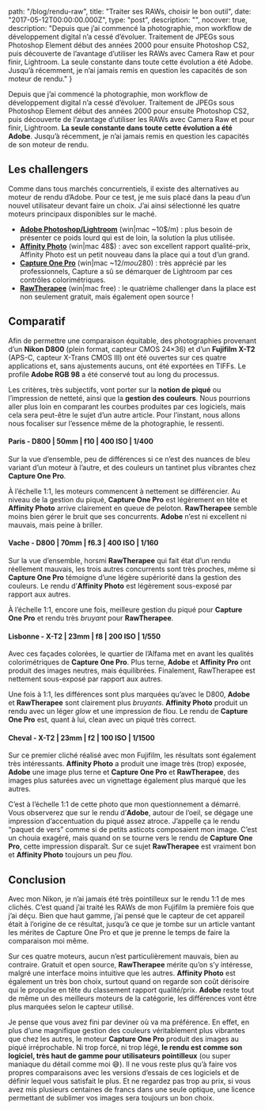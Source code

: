 
  path: "/blog/rendu-raw",
  title: "Traiter ses RAWs, choisir le bon outil",
  date: "2017-05-12T00:00:00.000Z",
  type: "post",
  description: "",
  nocover: true,
  description: "Depuis que j’ai commencé la photographie, mon workflow de développement digital n’a cessé d’évoluer. Traitement de JPEGs sous Photoshop Element début des années 2000 pour ensuite Photoshop CS2, puis découverte de l’avantage d’utiliser les RAWs avec Camera Raw et pour finir, Lightroom. La seule constante dans toute cette évolution a été Adobe. Jusqu’à récemment, je n’ai jamais remis en question les capacités de son moteur de rendu."
}

Depuis que j’ai commencé la photographie, mon workflow de développement digital n’a cessé d’évoluer. Traitement de JPEGs sous Photoshop Element début des années 2000 pour ensuite Photoshop CS2, puis découverte de l’avantage d’utiliser les RAWs avec Camera Raw et pour finir, Lightroom. **La seule constante dans toute cette évolution a été Adobe**. Jusqu’à récemment, je n’ai jamais remis en question les capacités de son moteur de rendu.

## Les challengers
Comme dans tous marchés concurrentiels, il existe des alternatives au moteur de rendu d’Adobe.  Pour ce test, je me suis placé dans la peau d’un nouvel utilisateur devant faire un choix. J’ai ainsi sélectionné les quatre moteurs principaux disponibles sur le maché.

- [**Adobe Photoshop/Lightroom**](http://www.adobe.com/ch_fr/creativecloud/photography.html) (win|mac ~10$/m) : plus besoin de présenter ce poids lourd qui est de loin, la solution la plus utilisée.
- [**Affinity Photo**](https://affinity.serif.com/fr/photo/) (win|mac 48$) : avec son excellent rapport qualité-prix, Affinity Photo est un petit nouveau dans la place qui a tout d’un grand.
- [**Capture One Pro**](https://www.phaseone.com/en/Products/Software/Capture-One-Pro/Highlights.aspx) (win|mac ~12$/m ou 280$) : très apprécié par les professionnels, Capture a sû se démarquer de Lightroom par ces contrôles colorimétriques.
- [**RawTherapee**](http://rawtherapee.com/) (win|mac free) : le quatrième challenger dans la place est non seulement gratuit, mais également open source !

## Comparatif
Afin de permettre une comparaison équitable, des photographies provenant d’un **Nikon D800** (plein format, capteur CMOS 24×36) et d’un **Fujifilm X-T2** (APS-C, capteur X-Trans CMOS III) ont été ouvertes sur ces quatre applications et, sans ajustements aucuns, ont été exportées en TIFFs. Le profile **Adobe RGB 98** a été conservé tout au long du processus.

Les critères, très subjectifs, vont porter sur la **notion de piqué** ou l’impression de netteté, ainsi que la **gestion des couleurs**. Nous pourrions aller plus loin en comparant les courbes produites par ces logiciels, mais cela sera peut-être le sujet d’un autre article. Pour l’instant, nous allons nous focaliser sur l’essence même de la photographie, le ressenti.

#### Paris - D800 | 50mm | f10 | 400 ISO | 1/400

<div><gallery sources={[
  "paris_global.jpg",
]}></gallery></div>

Sur la vue d’ensemble, peu de différences si ce n’est des nuances de bleu variant d’un moteur à l’autre, et des couleurs un tantinet plus vibrantes chez **Capture One Pro**. 

<div><gallery sources={[
  "paris_zoomed.jpg",
]}></gallery></div>

À l’échelle 1:1, les moteurs commencent à nettement se différencier. Au niveau de la gestion du piqué, **Capture One Pro** est légèrement en tête et **Affinity Photo** arrive clairement en queue de peloton. **RawTherapee** semble moins bien gérer le bruit que ses concurrents. **Adobe** n’est ni excellent ni mauvais, mais peine à briller.

#### Vache - D800 | 70mm | f6.3 | 400 ISO | 1/160

<div><gallery sources={[
  "cow_global.jpg",
]}></gallery></div>

Sur la vue d’ensemble, horsmi **RawTherapee** qui fait état d’un rendu réellement mauvais, les trois autres concurrents sont très proches, même si **Capture One Pro** témoigne d’une légère supériorité dans la gestion des couleurs. Le rendu d’**Affinity Photo** est légèrement sous-exposé par rapport aux autres.

<div><gallery sources={[
  "cow_zoomed.jpg",
]}></gallery></div>

À l’échelle 1:1, encore une fois, meilleure gestion du piqué pour **Capture One Pro** et rendu très *bruyant* pour **RawTherapee**. 

#### Lisbonne - X-T2 | 23mm | f8 | 200 ISO | 1/550

<div><gallery sources={[
  "city_global.jpg",
]}></gallery></div>

Avec ces façades colorées, le quartier de l’Alfama met en avant les qualités colorimétriques de **Capture One Pro**. Plus terne, **Adobe** et **Affinity Pro** ont produit des images neutres, mais équilibrées. Finalement, RawTherapee est nettement sous-exposé par rapport aux autres.

<div><gallery sources={[
  "citi_zoomed.jpg",
]}></gallery></div>

Une fois à 1:1, les différences sont plus marquées qu’avec le D800, **Adobe** et **RawTherapee** sont clairement plus *bruyants*. **Affinity Photo** produit un rendu avec un léger *glow* et une impression de flou. Le rendu de **Capture One Pro** est, quant à lui, clean avec un piqué très correct.

#### Cheval - X-T2 | 23mm | f2 | 100 ISO | 1/1500

<div><gallery sources={[
  "horse_global.jpg",
]}></gallery></div>

Sur ce premier cliché réalisé avec mon Fujifilm, les résultats sont également très intéressants. **Affinity Photo** a produit une image très (trop) exposée, **Adobe** une image plus terne et **Capture One Pro** et **RawTherapee**, des images plus saturées avec un vignettage également plus marqué que les autres.

<div><gallery sources={[
  "horse_zoomed.jpg",
]}></gallery></div>

C’est à l’échelle 1:1 de cette photo que mon questionnement a démarré. Vous observerez que sur le rendu d’**Adobe**, autour de l’oeil, se dégage une impression d’accentuation du piqué assez atroce. J’appelle ça le rendu “paquet de vers” comme si de petits asticots composaient mon image. C’est un chouia exagéré, mais quand on se tourne vers le rendu de **Capture One Pro**, cette impression disparaît. Sur ce sujet **RawTherapee** est vraiment bon et **Affinity Photo** toujours un peu *flou*.

## Conclusion
Avec mon Nikon, je n’ai jamais été très pointilleux sur le rendu 1:1 de mes clichés. C’est quand j’ai traité les RAWs de mon Fujifilm la première fois que j’ai déçu. Bien que haut gamme, j’ai pensé que le capteur de cet appareil était à l’origine de ce résultat, jusqu’à ce que je tombe sur un article vantant les mérites de Capture One Pro et que je prenne le temps de faire la comparaison moi même.

Sur ces quatre moteurs, aucun n’est particulièrement mauvais, bien au contraire. Gratuit et open source, **RawTherapee** mérite qu’on s’y intéresse, malgré une interface moins intuitive que les autres. **Affinity Photo** est également un très bon choix, surtout quand on regarde son coût dérisoire qui le propulse en tête du classement rapport qualité/prix. **Adobe** reste tout de même un des meilleurs moteurs de la catégorie, les différences vont être plus marquées selon le capteur utilisé.

Je pense que vous avez fini par deviner où va ma préférence. En effet, en plus d’une magnifique gestion des couleurs véritablement plus vibrantes que chez les autres, le moteur **Capture One Pro** produit des images au piqué irréprochable. Ni trop forcé, ni trop légé, **le rendu est comme son logiciel, très haut de gamme pour utilisateurs pointilleux** (ou super maniaque du détail comme moi :sweat_smile:). Il ne vous reste plus qu’à faire vos propres comparaisons avec les versions d’essais de ces logiciels et de définir lequel vous satisfait le plus. Et ne regardez pas trop au prix, si vous avez mis plusieurs centaines de francs dans une seule optique, une licence permettant de sublimer vos images sera toujours un bon choix.

